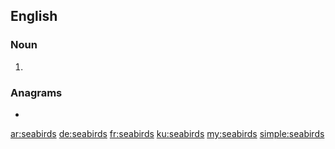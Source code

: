 ==English==

===Noun===
{{head|en|noun plural form}}

# {{plural of|seabird|lang=en}}

===Anagrams===
* {{l|en|sidebars}}

[[ar:seabirds]]
[[de:seabirds]]
[[fr:seabirds]]
[[ku:seabirds]]
[[my:seabirds]]
[[simple:seabirds]]